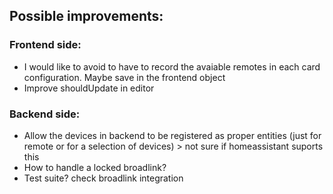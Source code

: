 ## Possible improvements:

### Frontend side:
 - I would like to avoid to have to record the avaiable remotes in each card configuration. Maybe save in the frontend object
 - Improve shouldUpdate in editor


### Backend side:
 - Allow the devices in backend to be registered as proper entities (just for remote or for a selection of devices) > not sure if homeassistant suports this
 - How to handle a locked broadlink?
 - Test suite? check broadlink integration
